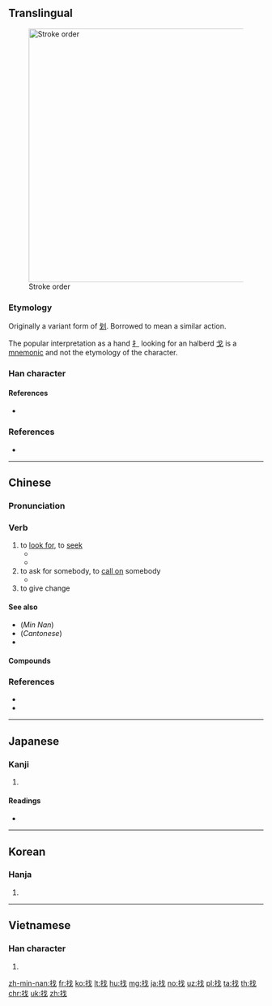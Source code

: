 ==Translingual==
[[File:找-bw.png|thumb|500px|Stroke order]]

===Etymology===
{{Han compound|扌|戈|c1=s|c2=p|ls=psc}}

Originally a variant form of [[划]]. Borrowed to mean a similar action.

The popular interpretation as a hand [[扌]] looking for an halberd [[戈]] is a [[mnemonic]] and not the etymology of the character.

===Han character===
{{Han char|rn=64|rad=手|as=04|sn=7|four=53050|canj=QI|ids=⿰扌戈}}

====References====
* {{Han ref|kx=0419.180|dkj=11851|dj=0766.100|hdz=31835.040|uh=627E|ud=25214|bh=A7E4|bd=42980}}

===References===
* {{cite-web
|url=http://www.yellowbridge.com/chinese/character-etymology.php?zi=%E6%89%BE
|title=找 etymology
|work=YellowBridge
|language=Mandarin/English
|accessdate=2014-02-18}}

----

==Chinese==
{{zh-forms}}

===Pronunciation===
{{zh-pron
|m=zhǎo
|c=zaau2
|h=pfs=cháu
|mn=chāu
|mn-t=dao2
|cat=v
}}

===Verb===
{{zh-verb}}

# to [[look for]], to [[seek]]
#* {{zh-usex|他 決定 出去 '''找''' 食物。|He decided to go out to '''search''' for food.}}
#* {{zh-usex|你 '''找''' 沒 '''找''' 沙發 后面？|Have you '''looked''' behind the sofa?}}
# to ask for somebody, to [[call on]] somebody
#* {{zh-usex|有 人 來 '''找''' 我 沒有？|Did anybody '''ask''' for me ?}}
# to give change
#: {{zh-usex|這 是 '''找''' 你 的 錢。|Here is your change.}}
#: {{zh-usex|不 用 '''找''' 了|Keep the change}}

====See also====
* (''Min Nan'') {{zh-l|揣|tr=[[chhē]], [[chhōe]]}}
* (''Cantonese'') {{zh-l|搵|tr=wan2}}
* {{zh-l|求}}

====Compounds====
{{der3
|{{zh-l|找彆扭/找别扭}}
|{{zh-l|找病}}
|{{zh-l|找補}}
|{{zh-l|找不自在}}
|{{zh-l|找碴}}, {{zh-l|找碴兒}}
|{{zh-l|找茬}}, {{zh-l|找茬兒}}
|{{zh-l|找岔子}}
|{{zh-l|找刺兒}}
|{{zh-l|找倒霉}}
|{{zh-l|找對象}}
|{{zh-l|找藉口/找借口}}
|{{zh-l|找樂子}}
|{{zh-l|找麻煩}}
|{{zh-l|找沒趣兒}}
|{{zh-l|找便宜}}
|{{zh-l|找平}}
|{{zh-l|找婆家}}
|{{zh-l|找齊}}
|{{zh-l|找錢}}
|{{zh-l|找竅門}}
|{{zh-l|找事}}
|{{zh-l|找死}}
|{{zh-l|找臺階兒/找台階兒/找台阶儿}}
|{{zh-l|找頭}}
|{{zh-l|找尋}}
|{{zh-l|找轍}}
|{{zh-l|找主}}, {{zh-l|找主兒}}
}}

===References===
* {{cite-web
|url=http://www.mdbg.net/chindict/chindict.php?page=worddict&wdrst=0&wdqb=找
|title=找
|work=MDBG English to Chinese dictionary ( Based on CC-CEDICT )
|language=Mandarin/English
|accessdate=2014-02-14}}
* {{cite-web
|url=http://www.jukuu.com/index.php
|title=Jukuu
|work=Jukuu
|language=Mandarin/English
|accessdate=2014-04-06}}

----

==Japanese==

===Kanji===
{{ja-kanji|grade=|rs=手04}}

# {{defn|lang=ja|sort=手04}}

====Readings====
* {{ja-readings|on=[[か]] (ka), [[げ]] (ge), [[そう]] (sō)|kun=[[さおさす]] (saosasu), [[たずねる]] (tazuneru)}}

----

==Korean==

===Hanja===
{{ko-hanja|hangeul=조|eumhun=|rv=jo|mr=cho|y=co}}

# {{defn|lang=ko|sort=手04}}

----

==Vietnamese==

===Han character===
{{vi-hantu|[[quơ]], [[hoa]], [[chết]], [[trảo]]|rs=手04}}

# {{defn|lang=vi|sort=手04}}

[[zh-min-nan:找]]
[[fr:找]]
[[ko:找]]
[[lt:找]]
[[hu:找]]
[[mg:找]]
[[ja:找]]
[[no:找]]
[[uz:找]]
[[pl:找]]
[[ta:找]]
[[th:找]]
[[chr:找]]
[[uk:找]]
[[zh:找]]